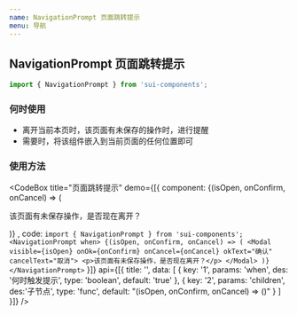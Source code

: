```yaml
---
name: NavigationPrompt 页面跳转提示
menu: 导航
---
```



## NavigationPrompt 页面跳转提示

``` js
import { NavigationPrompt } from 'sui-components';
```
### 何时使用

- 离开当前本页时，该页面有未保存的操作时，进行提醒
- 需要时，将该组件嵌入到当前页面的任何位置即可

### 使用方法

<CodeBox
  title="页面跳转提示"
  demo={[{
      component: <NavigationPrompt when>
            {(isOpen, onConfirm, onCancel) => (
              <Modal visible={isOpen} onOk={onConfirm} onCancel={onCancel} okText="确认" cancelText="取消">
                <p>该页面有未保存操作，是否现在离开？</p>
              </Modal>
            )}
      </NavigationPrompt>,
      code: `import { NavigationPrompt } from 'sui-components';
<NavigationPrompt when>
  {(isOpen, onConfirm, onCancel) => (
    <Modal visible={isOpen} onOk={onConfirm} onCancel={onCancel} okText="确认" cancelText="取消">
      <p>该页面有未保存操作，是否现在离开？</p>
    </Modal>
  )}
</NavigationPrompt>`
  }]}
  api={[{
      title: '',
      data: [
    {
      key: '1',
      params: 'when',
      des: '何时触发提示',
      type: 'boolean',
      default: 'true'
    },
    {
      key: '2',
      params: 'children',
      des:'子节点',
      type: 'func',
      default: "(isOpen, onConfirm, onCancel) => ()"
    }
  ]
  }]}
/>
